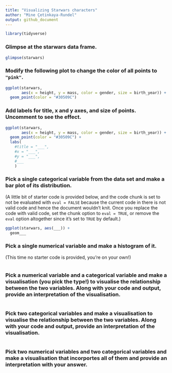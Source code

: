 ```yaml
---
title: "Visualizing Starwars characters"
author: "Mine Çetinkaya-Rundel"
output: github_document
---
```


```r
library(tidyverse)
```

### Glimpse at the starwars data frame.

```r
glimpse(starwars)
```

### Modify the following plot to change the color of all points to `"pink"`.

```r
ggplot(starwars, 
       aes(x = height, y = mass, color = gender, size = birth_year)) +
  geom_point(color = "#30509C")
```

### Add labels for title, x and y axes, and size of points. Uncomment to see the effect.

```r
ggplot(starwars, 
       aes(x = height, y = mass, color = gender, size = birth_year)) +
  geom_point(color = "#30509C") +
  labs(
    #title = "___",
    #x = "___", 
    #y = "___",
    #___
    )
```

### Pick a single categorical variable from the data set and make a bar plot of its distribution.

(A little bit of starter code is provided below, and the code chunk is set to not be evaluated with `eval = FALSE` because the current code in there is not valid code and hence the document wouldn't knit. Once you replace the code with valid code, set the chunk option to `eval = TRUE`, or remove the `eval` option altogether since it's set to `TRUE` by default.)

```r
ggplot(starwars, aes(___)) +
  geom___
```

### Pick a single numerical variable and make a histogram of it.

(This time no starter code is provided, you're on your own!)

```r

```

### Pick a numerical variable and a categorical variable and make a visualisation (you pick the type!) to visualise the relationship between the two variables. Along with your code and output, provide an interpretation of the visualisation.

```r

```

### Pick two categorical variables and make a visualisation to visualise the relationship between the two variables. Along with your code and output, provide an interpretation of the visualisation.

```r

```

### Pick two numerical variables and two categorical variables and make a visualisation that incorportes all of them and provide an interpretation with your answer.

```r

```
